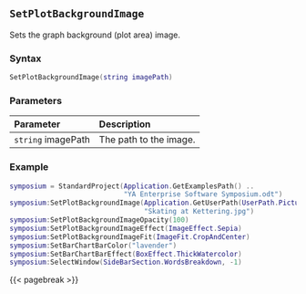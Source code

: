 ## `SetPlotBackgroundImage`

Sets the graph background\index{images!graph backgrounds} (plot area) image.

### Syntax {-}

``` .lua
SetPlotBackgroundImage(string imagePath)
```

### Parameters {-}

**Parameter** | **Description**
| :-- | :-- |
|`string` imagePath | The path to the image. |

### Example {-}

``` .lua
symposium = StandardProject(Application.GetExamplesPath() ..
                            "YA Enterprise Software Symposium.odt")
symposium:SetPlotBackgroundImage(Application.GetUserPath(UserPath.Pictures) ..
                                 "Skating at Kettering.jpg")
symposium:SetPlotBackgroundImageOpacity(100)
symposium:SetPlotBackgroundImageEffect(ImageEffect.Sepia)
symposium:SetPlotBackgroundImageFit(ImageFit.CropAndCenter)
symposium:SetBarChartBarColor("lavender")
symposium:SetBarChartBarEffect(BoxEffect.ThickWatercolor)
symposium:SelectWindow(SideBarSection.WordsBreakdown, -1)
```

{{< pagebreak >}}